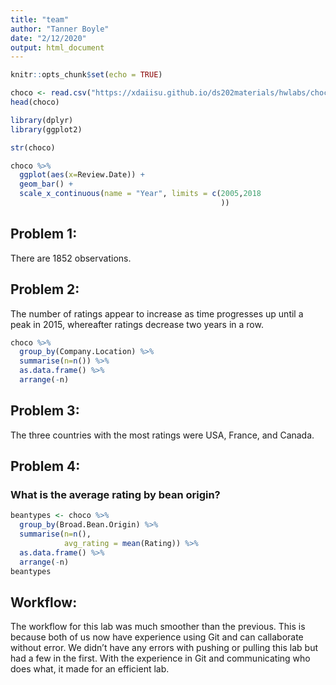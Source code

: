 ```yaml
---
title: "team"
author: "Tanner Boyle"
date: "2/12/2020"
output: html_document
---
```


```r
knitr::opts_chunk$set(echo = TRUE)
```

```r
choco <- read.csv("https://xdaiisu.github.io/ds202materials/hwlabs/choco.csv")
head(choco)

library(dplyr)
library(ggplot2)

str(choco)

choco %>% 
  ggplot(aes(x=Review.Date)) +
  geom_bar() +
  scale_x_continuous(name = "Year", limits = c(2005,2018
                                               ))

```

## Problem 1: 

There are 1852 observations.

## Problem 2:

The number of ratings appear to increase as time progresses up until a peak in 2015, whereafter ratings decrease two years in a row.

```r
choco %>% 
  group_by(Company.Location) %>% 
  summarise(n=n()) %>% 
  as.data.frame() %>% 
  arrange(-n)

```

## Problem 3:

The three countries with the most ratings were USA, France, and Canada.

## Problem 4:
### What is the average rating by bean origin?

```r
beantypes <- choco %>% 
  group_by(Broad.Bean.Origin) %>% 
  summarise(n=n(),
            avg_rating = mean(Rating)) %>% 
  as.data.frame() %>% 
  arrange(-n)
beantypes
```
## Workflow:
The workflow for this lab was much smoother than the previous. This is because both of us now have experience using Git and can callaborate without error. We didn't have any errors with pushing or pulling this lab but had a few in the first. With the experience in Git and communicating who does what, it made for an efficient lab.